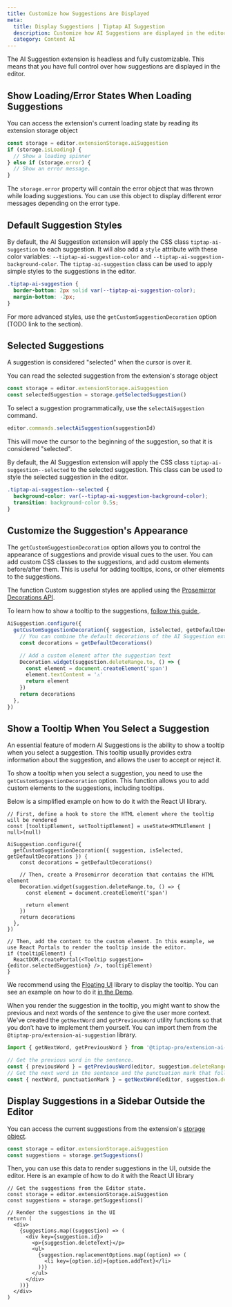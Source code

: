 ```yaml
---
title: Customize how Suggestions Are Displayed
meta:
  title: Display Suggestions | Tiptap AI Suggestion
  description: Customize how AI Suggestions are displayed in the editor with custom styles and tooltips.
  category: Content AI
---
```


The AI Suggestion extension is headless and fully customizable. This means that you have full control over how suggestions are displayed in the editor.

## Show Loading/Error States When Loading Suggestions

You can access the extension's current loading state by reading its extension storage object

```ts
const storage = editor.extensionStorage.aiSuggestion
if (storage.isLoading) {
  // Show a loading spinner
} else if (storage.error) {
  // Show an error message.
}
```

The `storage.error` property will contain the error object that was thrown while loading suggestions. You can use this object to display different error messages depending on the error type.

## Default Suggestion Styles

By default, the AI Suggestion extension will apply the CSS class `tiptap-ai-suggestion` to each suggestion. It will also add a `style` attribute with these color variables: `--tiptap-ai-suggestion-color` and `--tiptap-ai-suggestion-background-color`. The `tiptap-ai-suggestion` class can be used to apply simple styles to the suggestions in the editor.

```css
.tiptap-ai-suggestion {
  border-bottom: 2px solid var(--tiptap-ai-suggestion-color);
  margin-bottom: -2px;
}
```

For more advanced styles, use the `getCustomSuggestionDecoration` option (TODO link to the section).

## Selected Suggestions

A suggestion is considered "selected" when the cursor is over it.

You can read the selected suggestion from the extension's storage object

```ts
const storage = editor.extensionStorage.aiSuggestion
const selectedSuggestion = storage.getSelectedSuggestion()
```

To select a suggestion programmatically, use the `selectAiSuggestion` command.

```ts
editor.commands.selectAiSuggestion(suggestionId)
```

This will move the cursor to the beginning of the suggestion, so that it is considered "selected".

By default, the AI Suggestion extension will apply the CSS class `tiptap-ai-suggestion--selected` to the selected suggestion. This class can be used
to style the selected suggestion in the editor.

```css
.tiptap-ai-suggestion--selected {
  background-color: var(--tiptap-ai-suggestion-background-color);
  transition: background-color 0.5s;
}
```

## Customize the Suggestion's Appearance

The `getCustomSuggestionDecoration` option allows you to control the appearance of suggestions and provide visual cues to the user. You can add custom CSS classes to the suggestions, and add custom elements before/after them. This is useful for adding tooltips, icons, or other elements to the suggestions.

The function Custom suggestion styles are applied using the [Prosemirror Decorations API](https://prosemirror.net/docs/guide/#view.decorations).

To learn how to show a tooltip to the suggestions, [follow this guide ](/content-ai/extensions/ai-suggestion/features/display-suggestions#show-a-tooltip-when-you-select-a-suggestion).

```ts
AiSuggestion.configure({
  getCustomSuggestionDecoration({ suggestion, isSelected, getDefaultDecorations }) {
    // You can combine the default decorations of the AI Suggestion extension with your custom ones
    const decorations = getDefaultDecorations()

    // Add a custom element after the suggestion text
    Decoration.widget(suggestion.deleteRange.to, () => {
      const element = document.createElement('span')
      element.textContent = '⚠️'
      return element
    })
    return decorations
  },
})
```

## Show a Tooltip When You Select a Suggestion

An essential feature of modern AI Suggestions is the ability to show a tooltip when you select a suggestion. This tooltip usually provides extra information about the suggestion, and allows the user to accept or reject it.

To show a tooltip when you select a suggestion, you need to use the `getCustomSuggestionDecoration` option. This function allows you to add custom elements to the suggestions, including tooltips.

Below is a simplified example on how to do it with the React UI library.

```tsx
// First, define a hook to store the HTML element where the tooltip will be rendered
const [tooltipElement, setTooltipElement] = useState<HTMLElement | null>(null)

AiSuggestion.configure({
  getCustomSuggestionDecoration({ suggestion, isSelected, getDefaultDecorations }) {
    const decorations = getDefaultDecorations()

    // Then, create a Prosemirror decoration that contains the HTML element
    Decoration.widget(suggestion.deleteRange.to, () => {
      const element = document.createElement('span')

      return element
    })
    return decorations
  },
})

// Then, add the content to the custom element. In this example, we use React Portals to render the tooltip inside the editor.
if (tooltipElement) {
  ReactDOM.createPortal(<Tooltip suggestion={editor.selectedSuggestion} />, tooltipElement)
}
```

We recommend using the [Floating UI](https://floating-ui.com/) library to display the tooltip. You can see an example on how to do it [in the Demo](/content-ai/extensions/ai-suggestion/overview).

When you render the suggestion in the tooltip, you might want to show the previous and next words of the sentence to give the user more context. We've created the `getNextWord` and `getPreviousWord` utility functions so that you don’t have to implement them yourself. You can import them from the `@tiptap-pro/extension-ai-suggestion` library.

```ts
import { getNextWord, getPreviousWord } from '@tiptap-pro/extension-ai-suggestion'

// Get the previous word in the sentence.
const { previousWord } = getPreviousWord(editor, suggestion.deleteRange.from)
// Get the next word in the sentence and the punctuation mark that follows it, if it's the end of the sentence.
const { nextWord, punctuationMark } = getNextWord(editor, suggestion.deleteRange.to)
```

## Display Suggestions in a Sidebar Outside the Editor

You can access the current suggestions from the extension's [storage object](/content-ai/extensions/ai-suggestion/api-reference#extension-storage).

```ts
const storage = editor.extensionStorage.aiSuggestion
const suggestions = storage.getSuggestions()
```

Then, you can use this data to render suggestions in the UI, outside the editor. Here is an example of how to do it with the React UI library

```tsx
// Get the suggestions from the Editor state.
const storage = editor.extensionStorage.aiSuggestion
const suggestions = storage.getSuggestions()

// Render the suggestions in the UI
return (
  <div>
    {suggestions.map((suggestion) => (
      <div key={suggestion.id}>
        <p>{suggestion.deleteText}</p>
        <ul>
          {suggestion.replacementOptions.map((option) => (
            <li key={option.id}>{option.addText}</li>
          ))}
        </ul>
      </div>
    ))}
  </div>
)
```
